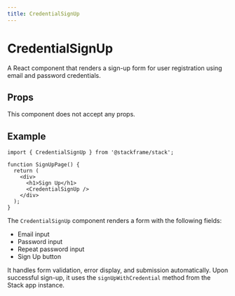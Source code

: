 ```yaml
---
title: CredentialSignUp
---
```


# CredentialSignUp

A React component that renders a sign-up form for user registration using email and password credentials.

## Props

This component does not accept any props.

## Example

```tsx
import { CredentialSignUp } from '@stackframe/stack';

function SignUpPage() {
  return (
    <div>
      <h1>Sign Up</h1>
      <CredentialSignUp />
    </div>
  );
}
```

The `CredentialSignUp` component renders a form with the following fields:
- Email input
- Password input
- Repeat password input
- Sign Up button

It handles form validation, error display, and submission automatically. Upon successful sign-up, it uses the `signUpWithCredential` method from the Stack app instance.